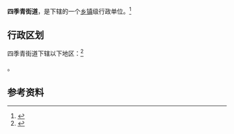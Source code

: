 {{中国乡级行政区
|景观照片文件名 = 
|景观照片描述 = 
|汉语拼音 = 
|其他语言 = 
|其他语言名称 = 
|旧称 = 
|地名出处 = 
|位置图文件名 = 
|位置图描述 = 
|自定义图片= 
|建置时间 = 
|政府驻地 = 
|毗邻 = 
|总面积 = 
|总人口 = 
|总人口年份 = 
|户籍人口 = 
|户籍人口年份 = 
|常住人口 = 
|常住人口年份 = 
|人口密度 = 
|GDP = 
|GDP年份 = 
|邮政编码 = 
|电话区号 = 931
|官方网站 = 
|网站名称 = 
|62/01/04/005/000}}

'''四季青街道'''，是{{PRC admin/fullname|62/01/04/005/000|3}}下辖的一个[[乡镇|乡镇]]级行政单位。<ref>{{PRC admin/ref sgc|{{PRC admin/parent|62/01/04/005/000}}}}</ref>

== 行政区划 ==

四季青街道下辖以下地区：<ref>{{PRC admin/ref sgc|62/01/04/005/000}}</ref>

{{PRC admin/children|62/01/04/005/000}}。

== 参考资料 ==

{{reflist}}

{{行政区划小作品}}
{{PRC admin/navcat|62/01/04/005/000}}